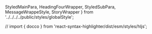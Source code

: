 
  StyledMainPara, HeadingFourWrapper,
  StyledSubPara, MessageWrappeStyle,
  StoryWrapper
  } from '../../../../public/styles/globalStyle';

// import { docco } from 'react-syntax-highlighter/dist/esm/styles/hljs';

<Meta title="Design System| Input Floating Label" component={InputFloatingLabel} />

<link rel="stylesheet" href="https://fonts.googleapis.com/css?family=Roboto:300,400,500,700&display=swap" />

<Story name="Introduction">
    <StoryWrapper>
        <InputFloatingLabel label="Label" variant="standerd"/>
    </StoryWrapper>
</Story>

<Story name="Standerd">
  <InputFloatingLabel label="Standerd" variant="standerd"/>
</Story>

<Story name="Outlined">
  <InputFloatingLabel label="Outlined" variant="outlined"/>
</Story>

